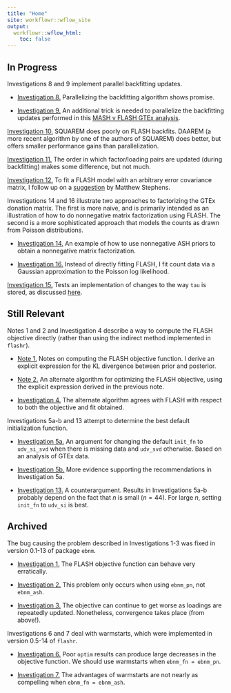 ```yaml
---
title: "Home"
site: workflowr::wflow_site
output:
  workflowr::wflow_html:
    toc: false
---
```


## In Progress

Investigations 8 and 9 implement parallel backfitting updates.

* [Investigation 8.](parallel.html) Parallelizing the backfitting algorithm shows promise.

* [Investigation 9.](parallel2.html) An additional trick is needed to parallelize the backfitting updates performed in this [MASH v FLASH GTEx analysis](https://willwerscheid.github.io/MASHvFLASH/MASHvFLASHgtex3.html).

[Investigation 10.](squarem.html) SQUAREM does poorly on FLASH backfits. DAAREM (a more recent algorithm by one of the authors of SQUAREM) does better, but offers smaller performance gains than parallelization.

[Investigation 11.](random.html) The order in which factor/loading pairs are updated (during backfitting) makes some difference, but not much.

[Investigation 12.](arbitraryV.html) To fit a FLASH model with an arbitrary error covariance matrix, I follow up on a [suggestion](https://github.com/stephenslab/flashr/issues/17) by Matthew Stephens.

Investigations 14 and 16 illustrate two approaches to factorizing the GTEx donation matrix. The first is more naive, and is primarily intended as an illustration of how to do nonnegative matrix factorization using FLASH. The second is a more sophisticated approach that models the counts as drawn from Poisson distributions.

* [Investigation 14.](nonnegative.html) An example of how to use nonnegative ASH priors to obtain a nonnegative matrix factorization.

* [Investigation 16.](count_data.html) Instead of directly fitting FLASH, I fit count data via a Gaussian approximation to the Poisson log likelihood. 

[Investigation 15.](scalar_tau.html) Tests an implementation of changes to the way `tau` is stored, as discussed  [here](https://github.com/stephenslab/flashr/issues/83).


## Still Relevant

Notes 1 and 2 and Investigation 4 describe a way to compute the FLASH objective directly (rather than using the indirect method implemented in `flashr`).

* [Note 1.](obj_notes.html) Notes on computing the FLASH objective function. I derive an explicit expression for the KL divergence between prior and posterior. 

* [Note 2.](flash_em.html) An alternate algorithm for optimizing the FLASH objective, using the explicit expression derived in the previous note.

* [Investigation 4.](alt_alg.html) The alternate algorithm agrees with FLASH with respect to both the objective and fit obtained.

Investigations 5a-b and 13 attempt to determine the best default initialization function.

* [Investigation 5a.](init_fn.html) An argument for changing the default `init_fn` to `udv_si_svd` when there is missing data and `udv_svd` otherwise. Based on an analysis of GTEx data.

* [Investigation 5b.](init_fn2.html) More evidence supporting the recommendations in Investigation 5a. 

* [Investigation 13.](init_fn3.html) A counterargument. Results in Investigations 5a-b probably depend on the fact that $n$ is small ($n = 44$). For large $n$, setting `init_fn` to `udv_si` is best.


## Archived

The bug causing the problem described in Investigations 1-3 was fixed in version 0.1-13 of package `ebnm`.

* [Investigation 1.](objective.html) The FLASH objective function can behave very erratically.

* [Investigation 2.](objective2.html) This problem only occurs when using `ebnm_pn`, not `ebnm_ash`.

* [Investigation 3.](objective3.html) The objective can continue to get worse as loadings are repeatedly updated. Nonetheless, convergence takes place (from above!).

Investigations 6 and 7 deal with warmstarts, which were implemented in version 0.5-14 of `flashr`.

* [Investigation 6.](warmstart.html) Poor `optim` results can produce large decreases in the objective function. We should use warmstarts when `ebnm_fn = ebnm_pn`.

* [Investigation 7.](warmstart2.html) The advantages of warmstarts are not nearly as compelling when `ebnm_fn = ebnm_ash`.

